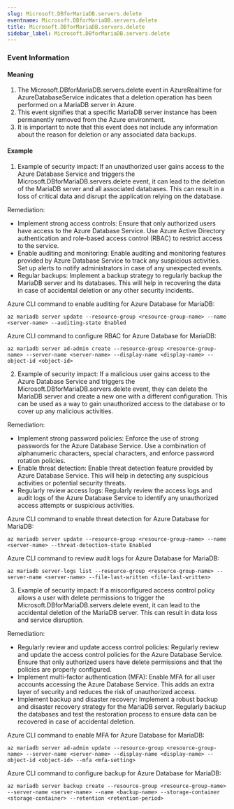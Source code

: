 ```yaml
--- 
slug: Microsoft.DBforMariaDB.servers.delete
eventname: Microsoft.DBforMariaDB.servers.delete
title: Microsoft.DBforMariaDB.servers.delete
sidebar_label: Microsoft.DBforMariaDB.servers.delete
---
```

                       
### Event Information

#### Meaning

1. The Microsoft.DBforMariaDB.servers.delete event in AzureRealtime for AzureDatabaseService indicates that a deletion operation has been performed on a MariaDB server in Azure.
2. This event signifies that a specific MariaDB server instance has been permanently removed from the Azure environment.
3. It is important to note that this event does not include any information about the reason for deletion or any associated data backups.

#### Example

1. Example of security impact: If an unauthorized user gains access to the Azure Database Service and triggers the Microsoft.DBforMariaDB.servers.delete event, it can lead to the deletion of the MariaDB server and all associated databases. This can result in a loss of critical data and disrupt the application relying on the database.

Remediation:
- Implement strong access controls: Ensure that only authorized users have access to the Azure Database Service. Use Azure Active Directory authentication and role-based access control (RBAC) to restrict access to the service.
- Enable auditing and monitoring: Enable auditing and monitoring features provided by Azure Database Service to track any suspicious activities. Set up alerts to notify administrators in case of any unexpected events.
- Regular backups: Implement a backup strategy to regularly backup the MariaDB server and its databases. This will help in recovering the data in case of accidental deletion or any other security incidents.

Azure CLI command to enable auditing for Azure Database for MariaDB:
```
az mariadb server update --resource-group <resource-group-name> --name <server-name> --auditing-state Enabled
```

Azure CLI command to configure RBAC for Azure Database for MariaDB:
```
az mariadb server ad-admin create --resource-group <resource-group-name> --server-name <server-name> --display-name <display-name> --object-id <object-id>
```

2. Example of security impact: If a malicious user gains access to the Azure Database Service and triggers the Microsoft.DBforMariaDB.servers.delete event, they can delete the MariaDB server and create a new one with a different configuration. This can be used as a way to gain unauthorized access to the database or to cover up any malicious activities.

Remediation:
- Implement strong password policies: Enforce the use of strong passwords for the Azure Database Service. Use a combination of alphanumeric characters, special characters, and enforce password rotation policies.
- Enable threat detection: Enable threat detection feature provided by Azure Database Service. This will help in detecting any suspicious activities or potential security threats.
- Regularly review access logs: Regularly review the access logs and audit logs of the Azure Database Service to identify any unauthorized access attempts or suspicious activities.

Azure CLI command to enable threat detection for Azure Database for MariaDB:
```
az mariadb server update --resource-group <resource-group-name> --name <server-name> --threat-detection-state Enabled
```

Azure CLI command to review audit logs for Azure Database for MariaDB:
```
az mariadb server-logs list --resource-group <resource-group-name> --server-name <server-name> --file-last-written <file-last-written>
```

3. Example of security impact: If a misconfigured access control policy allows a user with delete permissions to trigger the Microsoft.DBforMariaDB.servers.delete event, it can lead to the accidental deletion of the MariaDB server. This can result in data loss and service disruption.

Remediation:
- Regularly review and update access control policies: Regularly review and update the access control policies for the Azure Database Service. Ensure that only authorized users have delete permissions and that the policies are properly configured.
- Implement multi-factor authentication (MFA): Enable MFA for all user accounts accessing the Azure Database Service. This adds an extra layer of security and reduces the risk of unauthorized access.
- Implement backup and disaster recovery: Implement a robust backup and disaster recovery strategy for the MariaDB server. Regularly backup the databases and test the restoration process to ensure data can be recovered in case of accidental deletion.

Azure CLI command to enable MFA for Azure Database for MariaDB:
```
az mariadb server ad-admin update --resource-group <resource-group-name> --server-name <server-name> --display-name <display-name> --object-id <object-id> --mfa <mfa-setting>
```

Azure CLI command to configure backup for Azure Database for MariaDB:
```
az mariadb server backup create --resource-group <resource-group-name> --server-name <server-name> --name <backup-name> --storage-container <storage-container> --retention <retention-period>
```


 